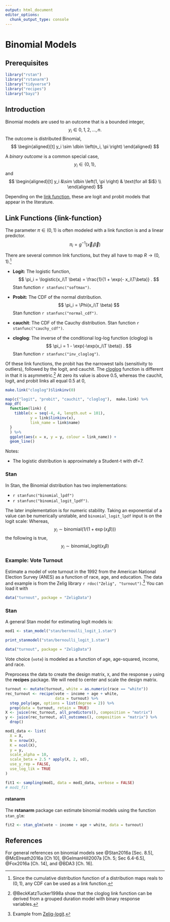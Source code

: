 ```yaml
---
output: html_document
editor_options:
  chunk_output_type: console
---
```

# Binomial Models

## Prerequisites {-}

```r
library("rstan")
library("rstanarm")
library("tidyverse")
library("recipes")
library("bayz")
```

## Introduction

Binomial models are used to an outcome that is a bounded integer,
$$
y_i \in 0, 1, 2, \dots, n .
$$
The outcome is distributed Binomial,
$$
\begin{aligned}[t]
y_i \sim \dbin \left(n_i, \pi \right)
\end{aligned}
$$

A *binary outcome* is a common special case,
$$
y_i \in \{0, 1\},
$$
and
$$
\begin{aligned}[t]
y_i &\sim \dbin \left(1, \pi \right) & \text{for all $i$} \\
\end{aligned}
$$

Depending on the [link function](#link-functions), these are  logit and probit models that appear in the literature.

## Link Functions {link-function}

The parameter $\pi \in (0, 1)$ is often modeled with a link function is and a linear predictor.
$$
\pi_i = g^{-1}(\vec{x}_i \vec{\beta})
$$

There are several common link functions, but they all have to map $R \to (0, 1)$.[^binomialcdf]

-   **Logit:** The logistic function,
    $$
    \pi_i = \logistic(x_i\T \beta) = \frac{1}{1 + \exp(- x_i\T\beta)} .
    $$
    Stan function `r stanfunc("softmax")`.

-   **Probit:** The CDF of the normal distribution.
    $$
    \pi_i = \Phi(x_i\T \beta)
    $$
    Stan function `r stanfunc("normal_cdf")`.

-   **cauchit**: The CDF of the Cauchy distribution. Stan function `r stanfunc("cauchy_cdf")`.

-   **cloglog**: The inverse of the conditional log-log function (cloglog) is
    $$
    \pi_i = 1 - \exp(-\exp(x_i\T \beta)) .
    $$
    Stan function `r stanfunc("inv_cloglog")`.

[^binomialcdf]: Since the cumulative distribution function of a distribution maps reals to $(0, 1)$, any CDF can be used as a link function.

Of these link functions, the probit has the narrowest tails (sensitivity to outliers), followed by the logit, and cauchit.
The [cloglog](https://en.wikipedia.org/wiki/Generalized_linear_model) function is different in that it is asymmetric.[^cloglog]
At zero its value is above 0.5, whereas the cauchit, logit, and probit links all equal 0.5 at 0,
```r
make.link("cloglog")$linkinv(0)
```

[^cloglog]: @BeckKatzTucker1998a show that the cloglog link function can be derived from a grouped duration model with binary response variables.

```r
map(c("logit", "probit", "cauchit", "cloglog"),  make.link) %>%
map_df(
  function(link) {
    tibble(x = seq(-4, 4, length.out = 101),
           y = link$linkinv(x),
           link_name = link$name)
  }
  ) %>%
  ggplot(aes(x = x, y = y, colour = link_name)) +
  geom_line()
```

Notes:

-   The logistic distribution is approximately a Student-t with df=7.

### Stan

In Stan, the Binomial distribution has two implementations:

-   `r stanfunc("binomial_lpdf")`
-   `r stanfunc("binomial_logit_lpdf")`.

The later implementation is for numeric stability.
Taking an exponential of a value can be numerically unstable, and `binomial_logit_lpdf` input is on the logit scale:
Whereas,
$$
y_i \sim \mathsf{binomial}(1 / (1 + \exp(x_i \beta)))
$$
the following is true,
$$
y_i \sim \mathsf{binomial\_logit}(x_i \beta)
$$

### Example: Vote Turnout

Estimate a model of vote turnout in the 1992 from the American National Election Survey (ANES) as a function of race, age, and education.
The data and example is from the Zelig library `r rdoc("Zelig", "turnout")`.[^ex-logit]
You can load it with
```r
data("turnout", package = "ZeligData")
```

### Stan

A general Stan model for estimating logit models is:
```r
mod1 <- stan_model("stan/bernoulli_logit_1.stan")
```
```r
print_stanmodel("stan/bernoulli_logit_1.stan")
```

```r
data("turnout", package = "ZeligData")
```

Vote choice (`vote`) is modeled as a function of age, age-squared, income, and race.

Preprocess the data to create the design matrix, `X`, and the response `y` using the **recipes** package.
We will need to center and scale the design matrix.
```r
turnout <- mutate(turnout, white = as.numeric(race == "white"))
rec_turnout <- recipe(vote ~ income + age + white,
                      data = turnout) %>%
  step_poly(age, options = list(degree = 2)) %>%
  prep(data = turnout, retain = TRUE)
X <- juice(rec_turnout, all_predictors(), composition = "matrix")
y <- juice(rec_turnout, all_outcomes(), composition = "matrix") %>%
  drop()
```

```r
mod1_data <- list(
  X = X,
  N = nrow(X),
  K = ncol(X),
  y = y,
  scale_alpha = 10,
  scale_beta = 2.5 * apply(X, 2, sd),
  use_y_rep = FALSE,
  use_log_lik = TRUE
)
```

```r
fit1 <- sampling(mod1, data = mod1_data, verbose = FALSE)
# mod1_fit
```

#### rstanarm

The **rstanarm** package can estimate binomial models using the function `stan_glm`:

```r
fit2 <- stan_glm(vote ~ income + age + white, data = turnout)
```

## References

For general references on binomial models see @Stan2016a [Sec. 8.5], @McElreath2016a [Ch 10], @GelmanHill2007a [Ch. 5; Sec 6.4-6.5], @Fox2016a [Ch. 14], and @BDA3 [Ch. 16].

[^ex-logit]: Example from [Zelig-logit](http://docs.zeligproject.org/en/latest/zelig-logit.html).
